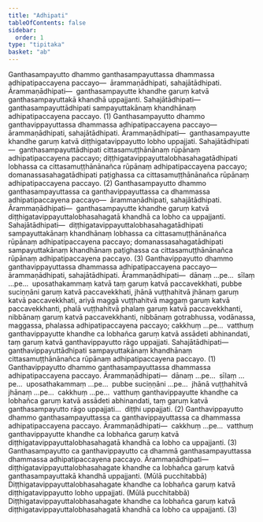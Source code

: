 ```yaml
---
title: "Adhipati"
tableOfContents: false
sidebar:
  order: 1
type: "tipitaka"
basket: "ab"
---
```



<DynamicBreadcrumb />

<Division number="75">

<Paragraph number="1782">
Ganthasampayutto dhammo ganthasampayuttassa dhammassa adhipatipaccayena paccayo—  ārammaṇādhipati, sahajātādhipati. <Emphasis>Ārammaṇādhipati</Emphasis>—  ganthasampayutte khandhe garuṃ katvā ganthasampayuttakā khandhā uppajjanti. <Emphasis>Sahajātādhipati</Emphasis>—  ganthasampayuttādhipati sampayuttakānaṃ khandhānaṃ adhipatipaccayena paccayo. (1)
</Paragraph>

<Paragraph number="1783">
Ganthasampayutto dhammo ganthavippayuttassa dhammassa adhipatipaccayena paccayo—  ārammaṇādhipati, sahajātādhipati. <Emphasis>Ārammaṇādhipati</Emphasis>—  ganthasampayutte khandhe garuṃ katvā diṭṭhigatavippayutto lobho uppajjati. <Emphasis>Sahajātādhipati</Emphasis>—  ganthasampayuttādhipati cittasamuṭṭhānānaṃ rūpānaṃ adhipatipaccayena paccayo; diṭṭhigatavippayuttalobhasahagatādhipati lobhassa ca cittasamuṭṭhānānañca rūpānaṃ adhipatipaccayena paccayo; domanassasahagatādhipati paṭighassa ca cittasamuṭṭhānānañca rūpānaṃ adhipatipaccayena paccayo. (2)
</Paragraph>

<Paragraph number="1784">
Ganthasampayutto dhammo ganthasampayuttassa ca ganthavippayuttassa ca dhammassa adhipatipaccayena paccayo—  ārammaṇādhipati, sahajātādhipati. <Emphasis>Ārammaṇādhipati</Emphasis>—  ganthasampayutte khandhe garuṃ katvā diṭṭhigatavippayuttalobhasahagatā khandhā ca lobho ca uppajjanti. <Emphasis>Sahajātādhipati</Emphasis>—  diṭṭhigatavippayuttalobhasahagatādhipati sampayuttakānaṃ khandhānaṃ lobhassa ca cittasamuṭṭhānānañca rūpānaṃ adhipatipaccayena paccayo; domanassasahagatādhipati sampayuttakānaṃ khandhānaṃ paṭighassa ca cittasamuṭṭhānānañca rūpānaṃ adhipatipaccayena paccayo. (3)
</Paragraph>

</Division>
<Division number="76">

<Paragraph number="1785">
Ganthavippayutto dhammo ganthavippayuttassa dhammassa adhipatipaccayena paccayo—  ārammaṇādhipati, sahajātādhipati. <Emphasis>Ārammaṇādhipati</Emphasis>—  dānaṃ …pe…  sīlaṃ …pe…  uposathakammaṃ katvā taṃ garuṃ katvā paccavekkhati, pubbe suciṇṇāni garuṃ katvā paccavekkhati, jhānā vuṭṭhahitvā jhānaṃ garuṃ katvā paccavekkhati, ariyā maggā vuṭṭhahitvā maggaṃ garuṃ katvā paccavekkhanti, phalā vuṭṭhahitvā phalaṃ garuṃ katvā paccavekkhanti, nibbānaṃ garuṃ katvā paccavekkhanti, nibbānaṃ gotrabhussa, vodānassa, maggassa, phalassa adhipatipaccayena paccayo; cakkhuṃ …pe…  vatthuṃ ganthavippayutte khandhe ca lobhañca garuṃ katvā assādeti abhinandati, taṃ garuṃ katvā ganthavippayutto rāgo uppajjati. <Emphasis>Sahajātādhipati</Emphasis>—  ganthavippayuttādhipati sampayuttakānaṃ khandhānaṃ cittasamuṭṭhānānañca rūpānaṃ adhipatipaccayena paccayo. (1)
</Paragraph>

<Paragraph number="1786">
Ganthavippayutto dhammo ganthasampayuttassa dhammassa adhipatipaccayena paccayo. <Emphasis>Ārammaṇādhipati</Emphasis>—  dānaṃ …pe…  sīlaṃ …pe…  uposathakammaṃ …pe…  pubbe suciṇṇāni …pe…  jhānā vuṭṭhahitvā jhānaṃ …pe…  cakkhuṃ …pe…  vatthuṃ ganthavippayutte khandhe ca lobhañca garuṃ katvā assādeti abhinandati, taṃ garuṃ katvā ganthasampayutto rāgo uppajjati…  diṭṭhi uppajjati. (2)
</Paragraph>

<Paragraph number="1787">
Ganthavippayutto dhammo ganthasampayuttassa ca ganthavippayuttassa ca dhammassa adhipatipaccayena paccayo. <Emphasis>Ārammaṇādhipati</Emphasis>—  cakkhuṃ …pe…  vatthuṃ ganthavippayutte khandhe ca lobhañca garuṃ katvā diṭṭhigatavippayuttalobhasahagatā khandhā ca lobho ca uppajjanti. (3)
</Paragraph>

</Division>
<Division number="77">

<Paragraph number="1788">
Ganthasampayutto ca ganthavippayutto ca dhammā ganthasampayuttassa dhammassa adhipatipaccayena paccayo. <Emphasis>Ārammaṇādhipati</Emphasis>—  diṭṭhigatavippayuttalobhasahagate khandhe ca lobhañca garuṃ katvā ganthasampayuttakā khandhā uppajjanti. (Mūlā pucchitabbā) Diṭṭhigatavippayuttalobhasahagate khandhe ca lobhañca garuṃ katvā diṭṭhigatavippayutto lobho uppajjati. (Mūlā pucchitabbā) Diṭṭhigatavippayuttalobhasahagate khandhe ca lobhañca garuṃ katvā diṭṭhigatavippayuttalobhasahagatā khandhā ca lobho ca uppajjanti. (3)
</Paragraph>
</Division>
